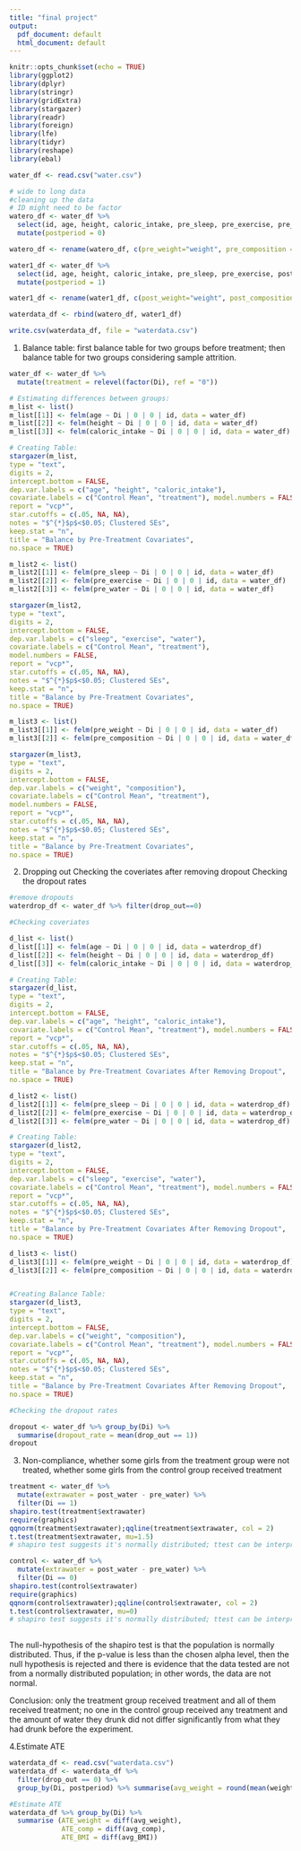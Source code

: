 ```yaml
---
title: "final project"
output:
  pdf_document: default
  html_document: default
---
```


```r
knitr::opts_chunk$set(echo = TRUE)
library(ggplot2)
library(dplyr)
library(stringr)
library(gridExtra)
library(stargazer)
library(readr)
library(foreign)
library(lfe)
library(tidyr)
library(reshape)
library(ebal)

water_df <- read.csv("water.csv")

```

```r
# wide to long data
#cleaning up the data
# ID might need to be factor
watero_df <- water_df %>% 
  select(id, age, height, caloric_intake, pre_sleep, pre_exercise, pre_weight, pre_composition, pre_water, Di, drop_out) %>% 
  mutate(postperiod = 0)

watero_df <- rename(watero_df, c(pre_weight="weight", pre_composition = "composition", pre_water = "water" ))

water1_df <- water_df %>% 
  select(id, age, height, caloric_intake, pre_sleep, pre_exercise, post_weight, post_composition, post_water, Di, drop_out) %>% 
  mutate(postperiod = 1)

water1_df <- rename(water1_df, c(post_weight="weight", post_composition = "composition", post_water = "water" ))

waterdata_df <- rbind(watero_df, water1_df)

write.csv(waterdata_df, file = "waterdata.csv")
```


1. Balance table: first balance table for two groups before treatment; then balance table for two groups considering sample attrition.
```r
water_df <- water_df %>% 
  mutate(treatment = relevel(factor(Di), ref = "0"))

# Estimating differences between groups:
m_list <- list()
m_list[[1]] <- felm(age ~ Di | 0 | 0 | id, data = water_df)
m_list[[2]] <- felm(height ~ Di | 0 | 0 | id, data = water_df) 
m_list[[3]] <- felm(caloric_intake ~ Di | 0 | 0 | id, data = water_df)

# Creating Table:
stargazer(m_list,
type = "text",
digits = 2,
intercept.bottom = FALSE,
dep.var.labels = c("age", "height", "caloric_intake"), 
covariate.labels = c("Control Mean", "treatment"), model.numbers = FALSE,
report = "vcp*",
star.cutoffs = c(.05, NA, NA),
notes = "$^{*}$p$<$0.05; Clustered SEs",
keep.stat = "n",
title = "Balance by Pre-Treatment Covariates",
no.space = TRUE)

```

```r
m_list2 <- list()
m_list2[[1]] <- felm(pre_sleep ~ Di | 0 | 0 | id, data = water_df) 
m_list2[[2]] <- felm(pre_exercise ~ Di | 0 | 0 | id, data = water_df) 
m_list2[[3]] <- felm(pre_water ~ Di | 0 | 0 | id, data = water_df) 

stargazer(m_list2,
type = "text",
digits = 2,
intercept.bottom = FALSE,
dep.var.labels = c("sleep", "exercise", "water"), 
covariate.labels = c("Control Mean", "treatment"), 
model.numbers = FALSE,
report = "vcp*",
star.cutoffs = c(.05, NA, NA),
notes = "$^{*}$p$<$0.05; Clustered SEs",
keep.stat = "n",
title = "Balance by Pre-Treatment Covariates",
no.space = TRUE)


```

```r
m_list3 <- list()
m_list3[[1]] <- felm(pre_weight ~ Di | 0 | 0 | id, data = water_df) 
m_list3[[2]] <- felm(pre_composition ~ Di | 0 | 0 | id, data = water_df) 

stargazer(m_list3,
type = "text",
digits = 2,
intercept.bottom = FALSE,
dep.var.labels = c("weight", "composition"), 
covariate.labels = c("Control Mean", "treatment"), 
model.numbers = FALSE,
report = "vcp*",
star.cutoffs = c(.05, NA, NA),
notes = "$^{*}$p$<$0.05; Clustered SEs",
keep.stat = "n",
title = "Balance by Pre-Treatment Covariates",
no.space = TRUE)


```


2. Dropping out 
Checking the coveriates after removing dropout
Checking the dropout rates

```r
#remove dropouts
waterdrop_df <- water_df %>% filter(drop_out==0)

#Checking coveriates

d_list <- list()
d_list[[1]] <- felm(age ~ Di | 0 | 0 | id, data = waterdrop_df)
d_list[[2]] <- felm(height ~ Di | 0 | 0 | id, data = waterdrop_df) 
d_list[[3]] <- felm(caloric_intake ~ Di | 0 | 0 | id, data = waterdrop_df)

# Creating Table:
stargazer(d_list,
type = "text",
digits = 2,
intercept.bottom = FALSE,
dep.var.labels = c("age", "height", "caloric_intake"), 
covariate.labels = c("Control Mean", "treatment"), model.numbers = FALSE,
report = "vcp*",
star.cutoffs = c(.05, NA, NA),
notes = "$^{*}$p$<$0.05; Clustered SEs",
keep.stat = "n",
title = "Balance by Pre-Treatment Covariates After Removing Dropout",
no.space = TRUE)
```

```r
d_list2 <- list()
d_list2[[1]] <- felm(pre_sleep ~ Di | 0 | 0 | id, data = waterdrop_df)
d_list2[[2]] <- felm(pre_exercise ~ Di | 0 | 0 | id, data = waterdrop_df) 
d_list2[[3]] <- felm(pre_water ~ Di | 0 | 0 | id, data = waterdrop_df)

# Creating Table:
stargazer(d_list2,
type = "text",
digits = 2,
intercept.bottom = FALSE,
dep.var.labels = c("sleep", "exercise", "water"), 
covariate.labels = c("Control Mean", "treatment"), model.numbers = FALSE,
report = "vcp*",
star.cutoffs = c(.05, NA, NA),
notes = "$^{*}$p$<$0.05; Clustered SEs",
keep.stat = "n",
title = "Balance by Pre-Treatment Covariates After Removing Dropout",
no.space = TRUE)
```


```r
d_list3 <- list()
d_list3[[1]] <- felm(pre_weight ~ Di | 0 | 0 | id, data = waterdrop_df) 
d_list3[[2]] <- felm(pre_composition ~ Di | 0 | 0 | id, data = waterdrop_df) 


#Creating Balance Table:
stargazer(d_list3,
type = "text",
digits = 2,
intercept.bottom = FALSE,
dep.var.labels = c("weight", "composition"), 
covariate.labels = c("Control Mean", "treatment"), model.numbers = FALSE,
report = "vcp*",
star.cutoffs = c(.05, NA, NA),
notes = "$^{*}$p$<$0.05; Clustered SEs",
keep.stat = "n",
title = "Balance by Pre-Treatment Covariates After Removing Dropout",
no.space = TRUE)
```


```r
#Checking the dropout rates

dropout <- water_df %>% group_by(Di) %>%
  summarise(dropout_rate = mean(drop_out == 1))
dropout

```


3. Non-compliance, whether some girls from the treatment group were not treated, whether some girls from the control group received treatment

```r
treatment <- water_df %>%
  mutate(extrawater = post_water - pre_water) %>%
  filter(Di == 1) 
shapiro.test(treatment$extrawater)
require(graphics)
qqnorm(treatment$extrawater);qqline(treatment$extrawater, col = 2)
t.test(treatment$extrawater, mu=1.5)
# shapiro test suggests it's normally distributed; ttest can be interpreted as there's no non-compliance for the treatment group

control <- water_df %>%
  mutate(extrawater = post_water - pre_water) %>%
  filter(Di == 0) 
shapiro.test(control$extrawater)
require(graphics)
qqnorm(control$extrawater);qqline(control$extrawater, col = 2)
t.test(control$extrawater, mu=0)
# shapiro test suggests it's normally distributed; ttest can be interpreted as there's no non-compliance for the control group
  
```


The null-hypothesis of the shapiro test is that the population is normally distributed. Thus, if the p-value is less than the chosen alpha level, then the null hypothesis is rejected and there is evidence that the data tested are not from a normally distributed population; in other words, the data are not normal.

Conclusion: only the treatment group received treatment and all of them received treatment; no one in the control group received any treatment and the amount of water they drunk did not differ significantly from what they had drunk before the experiment.  


4.Estimate ATE

```r
waterdata_df <- read.csv("waterdata.csv")
waterdata_df <- waterdata_df %>%
  filter(drop_out == 0) %>%  
  group_by(Di, postperiod) %>% summarise(avg_weight = round(mean(weight, na.rm = TRUE), 2), avg_comp = round(mean(composition, na.rm = TRUE), 2), avg_BMI = round(mean(weight/height^2, na.rm = TRUE), 2))

#Estimate ATE
waterdata_df %>% group_by(Di) %>%
  summarise (ATE_weight = diff(avg_weight), 
             ATE_comp = diff(avg_comp), 
             ATE_BMI = diff(avg_BMI))


  
```
